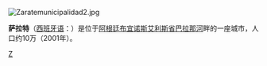 [[File:Zaratemunicipalidad2.jpg|thumb]]
{{Otheruses
|subject=[[阿根廷|阿根廷]]城市
|other=[[阿根廷|阿根廷]]足球運動員
|毛羅·薩拉特
}}

'''萨拉特'''（[[西班牙语|西班牙语]]：'''{{lang|es|Zárate}}'''）是位于[[阿根廷|阿根廷]][[布宜诺斯艾利斯省|布宜诺斯艾利斯省]][[巴拉那河|巴拉那河]]畔的一座城市，人口约10万（2001年）。

[[Category:布宜諾斯艾利斯省城市|Z]]